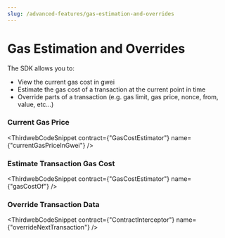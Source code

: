 ```yaml
---
slug: /advanced-features/gas-estimation-and-overrides
---
```



# Gas Estimation and Overrides

The SDK allows you to:

- View the current gas cost in gwei
- Estimate the gas cost of a transaction at the current point in time
- Override parts of a transaction (e.g. gas limit, gas price, nonce, from, value, etc...)

### Current Gas Price

<ThirdwebCodeSnippet
  contract={"GasCostEstimator"}
  name={"currentGasPriceInGwei"}
/>

### Estimate Transaction Gas Cost

<ThirdwebCodeSnippet contract={"GasCostEstimator"} name={"gasCostOf"} />

### Override Transaction Data

<ThirdwebCodeSnippet
  contract={"ContractInterceptor"}
  name={"overrideNextTransaction"}
/>
